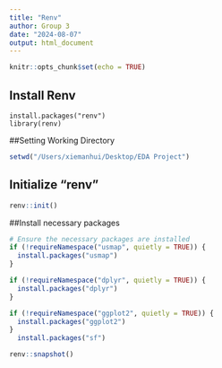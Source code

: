 ```yaml
---
title: "Renv"
author: Group 3
date: "2024-08-07"
output: html_document
---
```


```r
knitr::opts_chunk$set(echo = TRUE)
```

## Install Renv

```install
install.packages("renv")
library(renv)
```

##Setting Working Directory
```r
setwd("/Users/xiemanhui/Desktop/EDA Project")
```

## Initialize "renv"
```r
renv::init()
```

##Install necessary packages
```r
# Ensure the necessary packages are installed
if (!requireNamespace("usmap", quietly = TRUE)) {
  install.packages("usmap")
}

if (!requireNamespace("dplyr", quietly = TRUE)) {
  install.packages("dplyr")
}

if (!requireNamespace("ggplot2", quietly = TRUE)) {
  install.packages("ggplot2")
}
  install.packages("sf")
```


```r
renv::snapshot()
```


